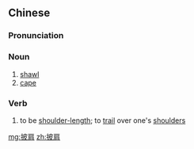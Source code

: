 ==Chinese==
{{zh-forms}}

===Pronunciation===
{{zh-pron
|m=pījiān
|c=pei1 gin1
|h=pfs=phî-kiên
|mn=phi-kian
|cat=n,v
}}

===Noun===
{{zh-noun}}

# [[shawl]]
# [[cape]]

===Verb===
{{zh-verb}}

# {{lb|zh|of hair}} to be [[shoulder-length]]; to [[trail]] over one's [[shoulder]]s

[[mg:披肩]]
[[zh:披肩]]